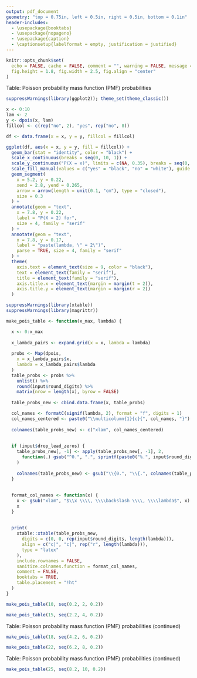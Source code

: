 ```yaml
---
output: pdf_document
geometry: "top = 0.75in, left = 0.5in, right = 0.5in, bottom = 0.1in"
header-includes: 
  - \usepackage{booktabs}
  - \usepackage{nopageno}
  - \usepackage{caption}
  - \captionsetup{labelformat = empty, justification = justified}
---
```


```r
knitr::opts_chunk$set(
  echo = FALSE, cache = FALSE, comment = "", warning = FALSE, message = FALSE,
  fig.height = 1.8, fig.width = 2.5, fig.align = "center"
)
```


\large Table: Poisson probability mass function (PMF) probabilities
\vspace{0.2in}


```r
suppressWarnings(library(ggplot2)); theme_set(theme_classic())

x <- 0:10
lam <- 2
y <- dpois(x, lam)
fillcol <- c(rep("no", 2), "yes", rep("no", 8))

df <- data.frame(x = x, y = y, fillcol = fillcol)

ggplot(df, aes(x = x, y = y, fill = fillcol)) + 
  geom_bar(stat = "identity", color = "black") +
  scale_x_continuous(breaks = seq(0, 10, 1)) +
  scale_y_continuous("P(X = x)", limits = c(NA, 0.35), breaks = seq(0, 0.3, 0.1)) +
  scale_fill_manual(values = c("yes" = "black", "no" = "white"), guide = FALSE) +
  geom_segment(
    x = 5.2, y = 0.22, 
    xend = 2.8, yend = 0.265, 
    arrow = arrow(length = unit(0.1, "cm"), type = "closed"),
    size = 0.3
  ) +
  annotate(geom = "text",
    x = 7.8, y = 0.22,
    label = "P(X = 2) for",
    size = 4, family = "serif"
  ) +
  annotate(geom = "text",
    x = 7.8, y = 0.17,
    label = "paste(lambda, \" = 2\")",
    parse = TRUE, size = 4, family = "serif"
  ) +
  theme(
    axis.text = element_text(size = 9, color = "black"),
    text = element_text(family = "serif"),
    title = element_text(family = "serif"),
    axis.title.x = element_text(margin = margin(t = 2)),
    axis.title.y = element_text(margin = margin(r = 2))
  )
```


\vspace{0.1in}


```r
suppressWarnings(library(xtable))
suppressWarnings(library(magrittr))

make_pois_table <- function(x_max, lambda) {

  x <- 0:x_max
  
  x_lambda_pairs <- expand.grid(x = x, lambda = lambda)
  
  probs <- Map(dpois, 
    x = x_lambda_pairs$x,
    lambda = x_lambda_pairs$lambda
  )
  table_probs <- probs %>% 
    unlist() %>%
    round(input$round_digits) %>%
    matrix(nrow = length(x), byrow = FALSE)
  
  table_probs_new <- cbind.data.frame(x, table_probs)

  col_names <- formatC(signif(lambda, 2), format = "f", digits = 1)
  col_names_centered <- paste0("\\multicolumn{1}{c}{", col_names, "}")
  
  colnames(table_probs_new) <- c("xlam", col_names_centered)
  
  
  if (input$drop_lead_zeros) {
    table_probs_new[, -1] <- apply(table_probs_new[, -1], 2, 
      function(.) gsub("^0.", ".", sprintf(paste0("%.", input$round_digits, "f"), .))
    )
    
    colnames(table_probs_new) <- gsub("\\{0.", "\\{.", colnames(table_probs_new))
  }
  
  
  format_col_names <- function(x) {
    x <- gsub("xlam", "$\\x \\\\, \\\\backslash \\\\, \\\\lambda$", x)
    x
  }
  
  
  print(
    xtable::xtable(table_probs_new, 
      digits = c(0, 0, rep(input$round_digits, length(lambda))),
      align = c("c|", "c|", rep("r", length(lambda))),
      type = "latex"
    ),
    include.rownames = FALSE,
    sanitize.colnames.function = format_col_names,
    comment = FALSE,
    booktabs = TRUE,
    table.placement = "!ht"
  )
}

make_pois_table(10, seq(0.2, 2, 0.2))
```


\vspace{0.25in}


```r
make_pois_table(15, seq(2.2, 4, 0.2))
```


\newpage


\large Table: Poisson probability mass function (PMF) probabilities (continued)
\vspace{0.25in}


```r
make_pois_table(18, seq(4.2, 6, 0.2))
```


\vspace{0.25in}


```r
make_pois_table(22, seq(6.2, 8, 0.2))
```


\newpage


\large Table: Poisson probability mass function (PMF) probabilities (continued)
\vspace{0.25in}


```r
make_pois_table(25, seq(8.2, 10, 0.2))
```



